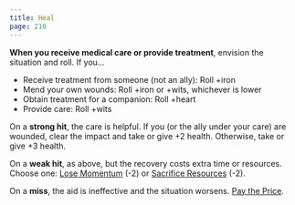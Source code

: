 ```yaml
---
title: Heal
page: 210
---
```


**When you receive medical care or provide treatment**, envision the situation and roll. If you...

- Receive treatment from someone (not an ally): Roll +iron
- Mend your own wounds: Roll +iron or +wits, whichever is lower
- Obtain treatment for a companion: Roll +heart
- Provide care: Roll +wits

On a **strong hit**, the care is helpful. If you (or the ally under your care) are wounded, clear the impact and take or give +2 health. Otherwise, take or give +3 health.

On a **weak hit**, as above, but the recovery costs extra time or resources. Choose one: [Lose Momentum](starforged/moves/suffer/lose_momentum) (-2) or [Sacrifice Resources](starforged/moves/suffer/sacrifice_resources) (-2).

On a **miss**, the aid is ineffective and the situation worsens. [Pay the Price](starforged/moves/fate/pay_the_price).
